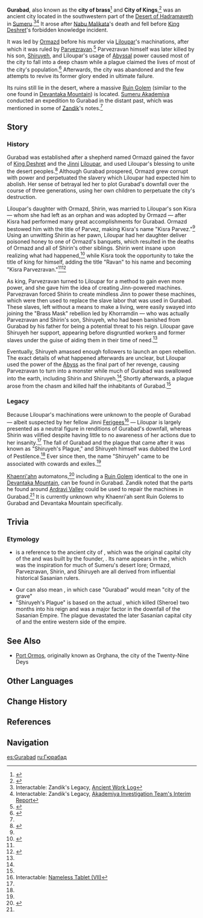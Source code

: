 {{Terminology Infobox
|image = Viewpoint Remnants of the Ancient Orchard.png
|caption = The great gate of Gurabad
|type = Ancient Civilizations
|type2 = Lore
|region = Sumeru
|area = Desert of Hadramaveth
}}
'''Gurabad''', also known as the '''city of brass'''<ref>{{Ref/Item|Mysterious Parchment}}</ref> and '''City of Kings''',<ref>{{Ref/Arti|The First Days of the City of Kings}}</ref> was an ancient city located in the southwestern part of the [[Desert of Hadramaveth]] in [[Sumeru]].<ref name="AWL">Interactable: Zandik's Legacy, [[Zandik's Legacy#Ancient Work Log|Ancient Work Log]]</ref><ref name="AITIR">Interactable: Zandik's Legacy, [[Zandik's Legacy#Akademiya Investigation Team's Interim Report|Akademiya Investigation Team's Interim Report]]</ref> It arose after [[Nabu Malikata]]'s death and fell before [[King Deshret]]'s forbidden knowledge incident.

It was led by [[Ormazd]] before his murder via [[Liloupar]]'s machinations, after which it was ruled by [[Parvezravan]].<ref name="TTSS1">{{Ref/Book|The Tale of Shiruyeh and Shirin|1}}</ref> Parvezravan himself was later killed by his son, [[Shiruyeh]], and Liloupar's usage of [[Abyss]]al power caused most of the city to fall into a deep chasm while a plague claimed the lives of most of the city's population.<ref name="MoG">{{Ref/Quest|Memories of Gurabad}}</ref> Afterwards, the city was abandoned and the few attempts to revive its former glory ended in ultimate failure.

Its ruins still lie in the desert, where a massive [[Ruin Golem]] (similar to the one found in [[Devantaka Mountain]]) is located. [[Sumeru Akademiya]] conducted an expedition to Gurabad in the distant past, which was mentioned in some of [[Zandik]]'s notes.<ref name="AITIR" />

==Story==
===History===
Gurabad was established after a shepherd named Ormazd gained the favor of [[King Deshret]] and the [[Jinni]] [[Liloupar]], and used Liloupar's blessing to unite the desert peoples.<ref>{{Ref/Arti|Legacy of the Desert High-Born}}</ref> Although Gurabad prospered, Ormazd grew corrupt with power and perpetuated the slavery which Liloupar had expected him to abolish. Her sense of betrayal led her to plot Gurabad's downfall over the course of three generations, using her own children to perpetuate the city's destruction.

Liloupar's daughter with Ormazd, Shirin, was married to Liloupar's son Kisra &mdash; whom she had left as an orphan and was adopted by Ormazd &mdash; after Kisra had performed many great accomplishments for Gurabad. Ormazd bestowed him with the title of Parvez, making Kisra's name "Kisra Parvez."<ref name="TTSS1" /> Using an unwitting Shirin as her pawn, Liloupar had her daughter deliver poisoned honey to one of Ormazd's banquets, which resulted in the deaths of Ormazd and all of Shirin's other siblings. Shirin went insane upon realizing what had happened,<ref>{{Ref/Quest|Dune-Entombed Fecundity: Part III}}</ref> while Kisra took the opportunity to take the title of king for himself, adding the title "Ravan" to his name and becoming "Kisra Parvezravan."<ref name="TTSS1" /><ref name="TTSS2">{{Ref/Book|The Tale of Shiruyeh and Shirin|2}}</ref>

As king, Parvezravan turned to Liloupar for a method to gain even more power, and she gave him the idea of creating Jinn-powered machines. Parvezravan forced Shirin to create mindless Jinn to power these machines, which were then used to replace the slave labor that was used in Gurabad. These slaves, left without a means to make a living, were easily swayed into joining the "Brass Mask" rebellion led by Khorramdin &mdash; who was actually Parvezravan and Shirin's son, Shiruyeh, who had been banished from Gurabad by his father for being a potential threat to his reign. Liloupar gave Shiruyeh her support, appearing before disgruntled workers and former slaves under the guise of aiding them in their time of need.<ref name="MoG" />

Eventually, Shiruyeh amassed enough followers to launch an open rebellion. The exact details of what happened afterwards are unclear, but Liloupar used the power of the [[Abyss]] as the final part of her revenge, causing Parvezravan to turn into a monster while much of Gurabad was swallowed into the earth, including Shirin and Shiruyeh.<ref name="MoG" /> Shortly afterwards, a plague arose from the chasm and killed half the inhabitants of Gurabad.<ref name="TTSS2" />

===Legacy===
Because Liloupar's machinations were unknown to the people of Gurabad &mdash; albeit suspected by her fellow Jinni [[Ferigees]]<ref>Interactable: [[Nameless Tablet#Nameless Tablet (VII)|Nameless Tablet (VII)]]</ref> &mdash; Liloupar is largely presented as a neutral figure in renditions of Gurabad's downfall, whereas Shirin was vilified despite having little to no awareness of her actions due to her insanity.<ref name="TTSS2" /> The fall of Gurabad and the plague that came after it was known as "Shiruyeh's Plague," and Shiruyeh himself was dubbed the Lord of Pestilence.<ref name="TTSS2" /> Ever since then, the name "Shiruyeh" came to be associated with cowards and exiles.<ref name="TTSS1" />

[[Khaenri'ah]]n automatons,<ref>{{Ref/Quest|Vimana Agama: Jazari's Chapter}}</ref> including a [[Ruin Golem]] identical to the one in [[Devantaka Mountain]], can be found in Gurabad. Zandik noted that the parts he found around [[Ardravi Valley]] could be used to repair the machines in Gurabad.<ref name="AITIR" /> It is currently unknown why Khaenri'ah sent Ruin Golems to Gurabad and Devantaka Mountain specifically.

==Trivia==
===Etymology===
* {{Lang|''Gurabad''|fa=گورابه|fa_tl=City of Gur}} is a reference to the ancient city of {{w|Firuzabad, Fars|Gur}}, which was the original capital city of the {{w|Sasanian Empire}} and was built by the founder, {{w|Ardashir I}}. Its name appears in the {{w|Shahnameh}}, which was the inspiration for much of Sumeru's desert lore; Ormazd, Parvezravan, Shirin, and Shiruyeh are all derived from influential historical Sasanian rulers.
* Gur can also mean {{Lang|gôr|fa=گور|fa_tl=grave}}, in which case "Gurabad" would mean "city of the grave"
* "Shiruyeh's Plague" is based on the actual {{w|Plague of Sheroe}}, which killed {{w|Kavad II}} (Sheroe) two months into his reign and was a major factor in the downfall of the Sasanian Empire. The plague devastated the later Sasanian capital city of {{w|Ctesiphon}} and the entire western side of the empire.

==See Also==
* [[Port Ormos]], originally known as Orghana, the city of the Twenty-Nine Deys

==Other Languages==
{{Other Languages
|en       = Gurabad
|zhs      = 居尔城
|zhs_rm   = Jū'ěr-chéng
|zht      = 居爾城
|zht_rm   = Jū'ěr-chéng
|zh_note  = Translates to "City of Gur." This is a translation of the Persian suffix {{lang|mini=1|fa={{wt|آباد|ـآباد|Suffix}}|fa_rm=-âbâd}}, sometimes used at the ends of names of towns or cities.
|ja       = ジュラバド
|ja_rm    = Jurabado
|ko       = 구라바드
|es       = Gurabad
|fr       = Gurabad
|ru       = Гюрабад
|th       = Gurabad
|vi       = Gurabad
|de       = Gurabad
|id       = Gurabad
|pt       = Gurabad
|tr       = Gurabad
|it       = Gurabad
}}

==Change History==
{{Change History|introduced=3.0}}

==References==
{{Reflist}}

==Navigation==
{{Lore Navbox|Civilization}}

[[es:Gurabad]]
[[ru:Гюрабад]]